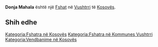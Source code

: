 {{Fshat në Kosovës
 | Emri                = Donja Mahala
| sqi_V_name = Mahalla e Poshtme
| sqi_V_FULL_NAME_RO = Mahalla e Poshtme
| sqi_V_FULL_NAME_ND_RO = Mahalla e Poshtme
| sqi_V_SORT_NAME_RG = MAHALLAEPOSHTME
| sqi_V_FULL_NAME_RG = Mahalla e Poshtme
| sqi_V_FULL_NAME_ND_RG = Mahalla e Poshtme
| srp_N_name = Donja Mahala
| srp_N_FULL_NAME_RO = Donja Mahala
| srp_N_FULL_NAME_ND_RO = Donja Mahala
| srp_N_SORT_NAME_RG = DONJAMAHALA
| srp_N_FULL_NAME_RG = Donja Mahala
| srp_N_FULL_NAME_ND_RG = Donja Mahala

 | Emri (Rasa dhanore) = 
 | Figura              = 
 | Shteti              = Kosovo
 | Komuna              = Vushtrri
 | Kodi postar         = 
 | Sipërfaqja          = 

 | Popullsia           = 

 | Regj. i popullsisë  = 
 | Dend. e popullsisë  = 
 | Faqja zyrtare       = 
 <!--- Koordinatat ----> 
 | Gjerësia            = 42.822489
 | Gjatësia            = 21.003195
 | Lartësia            = 
}}
'''Donja Mahala''' është një [[Fshat]] në [[Vushtrri]] të [[Kosovës]].

<!-- == Gjeografia == -->
<!-- == Historia == -->
<!-- == Demografia == -->
== Shih edhe ==
{{Komuna Vushtrri}}
{{Kosovo-Administrata-Cung}}

[[Kategoria:Fshatra në Kosovës]]
[[Kategoria:Fshatra në Kommunes Vushtrri]]
[[Kategoria:Vendbanime në Kosovës]]